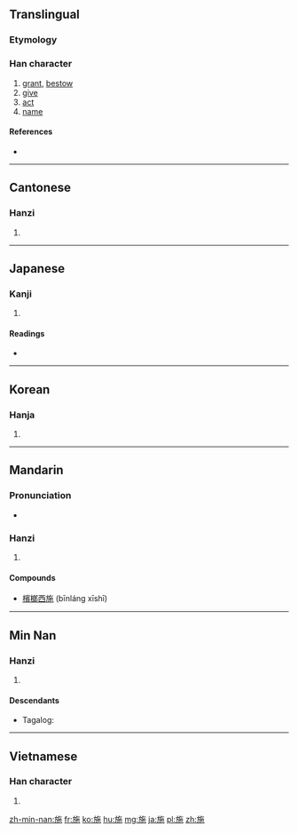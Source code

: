 ==Translingual==

===Etymology===
{{Han compound|㫃|也|c1=s|c2=p|ls=psc}}

===Han character===
{{Han char|rn=70|rad=方|as=05|sn=9|four=0821<sub>2</sub>|canj=卜尸人心木 (YSOPD)|ids=⿰[[方]]⿱[[𠂉]][[也]]}}

# [[grant]], [[bestow]]
# [[give]]
# [[act]]
# [[name]]

====References====
* {{Han ref|kx=0482.010|dkj=13629|dj=0843.100|hdz=32176.060|uh=65BD|ud=26045|bh=AC49|bd=44105}}

----

==Cantonese==

===Hanzi===
{{yue-hanzi|jyut=si1|y=si1}}

# {{defn|lang=yue|sort=方05}}

----

==Japanese==

===Kanji===
{{ja-kanji|grade=c|rs=方05}}

# {{defn|lang=ja|sort=方05}}

====Readings====
* {{ja-readings|on=[[し]] (shi), [[い]] (i), [[せ]] (se)|kun=[[ほどこす]] (hodokosu), [[しく]] (shiku)}}

----

==Korean==

===Hanja===
{{ko-hanja|hangeul=[[시]], [[이]]|eumhun=|rv=si, i|mr=si, i|y=si, i}}

# {{defn|lang=ko|sort=方05}}

----

==Mandarin==

===Pronunciation===
* {{audio|Zh-shi.ogg|Audio|lang=cmn}}

===Hanzi===
{{cmn-hanzi|pin=[[shī]] ([[shi1]]), [[shǐ]] ([[shi3]]), [[yí]] ([[yi2]]), [[yì]] ([[yi4]])|wg=shih<sup>1</sup>, shih<sup>3</sup>, i<sup>2</sup>, i<sup>4</sup>}}

# {{defn|lang=cmn|sort=方05}}

====Compounds====
* [[檳榔西施]] (bīnláng xīshī)

----

==Min Nan==

===Hanzi===
{{nan-hanzi}}

# {{defn|lang=nan}}

====Descendants====
* {{qualifier|Hokkien dialect}} Tagalog: {{l|tl|See}}

----

==Vietnamese==

===Han character===
{{vi-hantu|[[thi]], [[the]], [[thè]], [[thí]], [[thỉ]], [[thị]], [[thia]]|rs=方05}}

# {{defn|lang=vi|sort=方05}}

[[zh-min-nan:施]]
[[fr:施]]
[[ko:施]]
[[hu:施]]
[[mg:施]]
[[ja:施]]
[[pl:施]]
[[zh:施]]